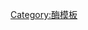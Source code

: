 {{Navbox
| name  = Cytochrome P450
| title = [[细胞色素]]、[[加氧酶]]：[[细胞色素P450]]（[[EC編號|EC]] 1.14）
|listclass = hlist
| titlestyle = background:#e7dcc3
| groupstyle = background-color: AntiqueWhite

| group1 = CYP1
|  list1 =
* {{tsl|en|CYP1A1||A1}}
* [[CYP1A2|A2]]
* {{tsl|en|CYP1B1||B1}}

| group2 = CYP2
|  list2 =
* {{tsl|en|CYP2A6||A6}}
* {{tsl|en|CYP2A7||A7}}
* {{tsl|en|CYP2A13||A13}}
* [[CYP2B6|B6]]
* {{tsl|en|CYP2C8||C8}}
* [[CYP2C9|C9]]
* {{tsl|en|CYP2C18||C18}}
* [[CYP2C19|C19]]
* [[CYP2D6|D6]]
* {{tsl|en|CYP2E1||E1}}
* {{tsl|en|CYP2F1||F1}}
* {{tsl|en|CYP2J2||J2}}
* {{tsl|en|CYP2R1||R1}}
* {{tsl|en|CYP2S1||S1}}
* {{tsl|en|CYP2U1||U1}}
* {{tsl|en|CYP2W1||W1}} 

| group3 = CYP3 
|  list3 =
* {{tsl|en|CYP3A||CYP3A}}
** [[CYP3A4|4]]
** {{tsl|en|CYP3A5||5}}
** {{tsl|en|CYP3A7||7}}
** {{tsl|en|CYP3A43||43}}

| group4 = CYP4
|  list4 =
* {{tsl|en|CYP4A11||A11}}
* {{tsl|en|CYP4A22||A22}}
* {{tsl|en|CYP4B1||B1}}
* {{tsl|en|CYP4F2||F2}}
* {{tsl|en|CYP4F3||F3}}
* {{tsl|en|CYP4F8||F8}}
* {{tsl|en|CYP4F11||F11}}
* {{tsl|en|CYP4F12||F12}}
* {{tsl|en|CYP4F22||F22}}
* {{tsl|en|CYP4V2||V2}}
* {{tsl|en|CYP4X1||X1}}
* {{tsl|en|CYP4Z1||Z1}}

| group5 = CYP5-20
|  list5 =
* ''CYP5'' ({{tsl|en|Thromboxane-A synthase||A1}})
* ''CYP6'' ([[CYP6G1|G1]])
* ''CYP7'' ({{tsl|en|Cholesterol 7 alpha-hydroxylase||A1}}、{{tsl|en|CYP7B1||B1}})
* ''CYP8'' ({{tsl|en|CYP8A1||A1}}、{{tsl|en|CYP8B1||B1}})
* ''CYP11'' ([[胆固醇侧链裂解酶|A1]]、{{tsl|en|Steroid 11-beta-hydroxylase|CYP11B1|B1}}、{{tsl|en|Aldosterone synthase|醛固酮合酶|B2}}、[[CYP11B3|B3]])
* ''CYP17'' ([[CYP17A1|A1]])
* ''CYP19'' ([[芳香化酶|A1]])
* ''CYP20'' ({{tsl|en|CYP20A1||A1}}) 

| group6 = CYP21-49
|  list6 =
* ''CYP21'' ({{tsl|en|21-Hydroxylase||A2}})
* ''CYP22'' ({{tsl|en|Daf-9||A1}})
* ''CYP24'' ([[CYP24A1|A1]])
* ''CYP26'' ({{tsl|en|CYP26A1||A1}}、{{tsl|en|CYP26B1||B1}}、{{tsl|en|CYP26C1||C1}})
* ''CYP27'' ([[CYP27A1|A1]]、[[CYP27B1|B1]]、[[CYP27C1|C1]])
* ''CYP39'' ({{tsl|en|CYP39A1||A1}})
* ''CYP46'' ([[CYP46A1|A1]])

| group7 = CYP51-69
|  list7 =
* ''[[CYP51]]'' ([[CYP51A1|A1]]、[[ERG11|F1]])
*''[[CYP56A1]]'' 
*''[[ERG5|CYP61A1]]'' 

| group8 = CYP101-281
|  list8 =
*''{{tsl|en|Cytochrome P450 cam|CYP101A1}}''
*''[[CYP102A1]]'' 
*''{{tsl|en|Cytochrome P450 eryF|CYP107A1}}'' 
*''[[CYP119A1]]'' 
*{{tsl|en|Cytochrome P450 aromatic O-demethylase|細胞色素P450芳香-O-脱甲基酶|CYP255A}} 

| group9 = CYP301-499
|  list9 =
*''[[CYP305M2]]'' 
*{{tsl|en|Halloween genes|萬聖節基因}}（''CYP302A1''、''CYP306A1''、''CYP307A1''、''CYP307A2''、{{tsl|en|Ecdysone 20-monooxygenase|蜕皮激素20-单氧酶|CYP314A1}}、''CYP315A1''）
}}<noinclude>
[[Category:酶模板]]</noinclude>